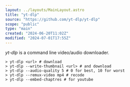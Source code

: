 ```yaml
---
layout: ../layouts/MainLayout.astro
title: "yt-dlp"
source: "https://github.com/yt-dlp/yt-dlp"
scope: "public"
type: "main"
created: "2024-06-20T11:02Z"
modified: "2024-07-01T17:55Z"
---
```


*yt-dlp* is a command line video/audio downloader.

```shell
> yt-dlp <url> # download
> yt-dlp --write-thumbnail <url> # and download
> yt-dlp --audio-quality 5 # 0 for best, 10 for worst
> yt-dlp --remux-video mp4 # recode
> yt-dlp --embed-chaptres # for youtube
```